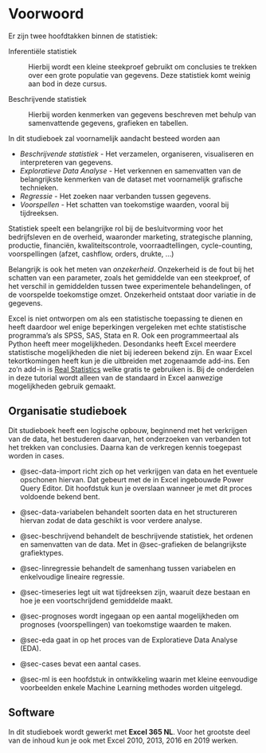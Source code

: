 # Voorwoord {.unnumbered}

Er zijn twee hoofdtakken binnen de statistiek:

Inferentiële statistiek

:   Hierbij wordt een kleine steekproef gebruikt om conclusies te trekken over een grote populatie van gegevens. Deze statistiek komt weinig aan bod in deze cursus.

Beschrijvende statistiek

:   Hierbij worden kenmerken van gegevens beschreven met behulp van samenvattende gegevens, grafieken en tabellen.

In dit studieboek zal voornamelijk aandacht besteed worden aan

-   *Beschrijvende statistiek* - Het verzamelen, organiseren, visualiseren en interpreteren van gegevens.
-   *Exploratieve Data Analyse* - Het verkennen en samenvatten van de belangrijkste kenmerken van de dataset met voornamelijk grafische technieken.
-   *Regressie* - Het zoeken naar verbanden tussen gegevens.
-   *Voorspellen* - Het schatten van toekomstige waarden, vooral bij tijdreeksen.

Statistiek speelt een belangrijke rol bij de besluitvorming voor het bedrijfsleven en de overheid, waaronder marketing, strategische planning, productie, financiën, kwaliteitscontrole, voorraadtellingen, cycle-counting, voorspellingen (afzet, cashflow, orders, drukte, ...)

Belangrijk is ook het meten van *onzekerheid*. Onzekerheid is de fout bij het schatten van een parameter, zoals het gemiddelde van een steekproef, of het verschil in gemiddelden tussen twee experimentele behandelingen, of de voorspelde toekomstige omzet. Onzekerheid ontstaat door variatie in de gegevens.

Excel is niet ontworpen om als een statistische toepassing te dienen en heeft daardoor wel enige beperkingen vergeleken met echte statistische programma's als SPSS, SAS, Stata en R. Ook een programmeertaal als Python heeft meer mogelijkheden. Desondanks heeft Excel meerdere statistische mogelijkheden die niet bij iedereen bekend zijn. En waar Excel tekortkomingen heeft kun je die uitbreiden met zogenaamde add-ins. Een zo'n add-in is [Real Statistics](http://www.real-statistics.com/) welke gratis te gebruiken is. Bij de onderdelen in deze tutorial wordt alleen van de standaard in Excel aanwezige mogelijkheden gebruik gemaakt.

## Organisatie studieboek {.unnumbered}

Dit studieboek heeft een logische opbouw, beginnend met het verkrijgen van de data, het bestuderen daarvan, het onderzoeken van verbanden tot het trekken van conclusies. Daarna kan de verkregen kennis toegepast worden in cases.

-   @sec-data-import richt zich op het verkrijgen van data en het eventuele opschonen hiervan. Dat gebeurt met de in Excel ingebouwde Power Query Editor. Dit hoofdstuk kun je overslaan wanneer je met dit proces voldoende bekend bent.

-   @sec-data-variabelen behandelt soorten data en het structureren hiervan zodat de data geschikt is voor verdere analyse.

-   @sec-beschrijvend behandelt de beschrijvende statistiek, het ordenen en samenvatten van de data. Met in @sec-grafieken de belangrijkste grafiektypes.

-   @sec-linregressie behandelt de samenhang tussen variabelen en enkelvoudige lineaire regressie.

-   @sec-timeseries legt uit wat tijdreeksen zijn, waaruit deze bestaan en hoe je een voortschrijdend gemiddelde maakt.

-   @sec-prognoses wordt ingegaan op een aantal mogelijkheden om prognoses (voorspellingen) van toekomstige waarden te maken.

-   @sec-eda gaat in op het proces van de Exploratieve Data Analyse (EDA).

-   @sec-cases bevat een aantal cases.

-   @sec-ml is een hoofdstuk in ontwikkeling waarin met kleine eenvoudige voorbeelden enkele Machine Learning methodes worden uitgelegd. 

## Software {.unnumbered}

In dit studieboek wordt gewerkt met **Excel 365 NL**. Voor het grootste deel van de inhoud kun je ook met Excel 2010, 2013, 2016 en 2019 werken.

